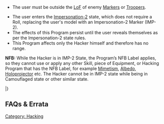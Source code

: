 {{section-hacking}}


{{n4only}}
{{n4list}}
{{skillbox |red| CYBERMASK | ENTIRE ORDER }}
{{skill-label | NFB, No Roll. }}
{{requirements}}
* The user must be outside the [[LoF]] of enemy [[Markers]] or [[Troopers]].
{{effects}}
* The user enters the [[Impersonation-2]] state, which does not require a Roll, replacing the user's model with an Impersonation-2 Marker (IMP-2).
* The effects of this Program persist until the user reveals themselves as per the Impersonation-2 state rules.
* This Program affects only the Hacker himself and therefore has no range.


{{remember-start}}
'''NFB:'''
{{update | PDF 2.1, July 2023}}
{{erratahighlight}}While the Hacker is in IMP-2 State, the Program’s NFB Label applies, so they cannot use or apply any other Skill, piece of Equipment, or Hacking Program that has the NFB Label, for example [[Mimetism]], [[Albedo]], [[Holoprojector]] etc.{{erratahighlight-end}}
{{update-end}}
{{original}}
{{originalhighlight}}The Hacker cannot be in IMP-2 state while being in Camouflaged state or other similar state.{{originalhighlight-end}}
{{original-end}}
{{remember-end}}


{{n4-hacking-header}}
{{hackingrow | [[Cybermask]] | -- | -- | -- | -- | -- | Entire Order | Replace user with [[IMP-2]] Marker.}}
|}


== FAQs & Errata ==

{{faqbox |
type = faq |
title = N4 FAQ |
version = 1.1.1, Dec 2021 |
q = Q: Can a Hacker in IMP-2 State (via Cybermask) use the Surprise Attack Special Skill if they don't have Surprise Attack listed on their Unit Profile? |
a = A: No. If the Trooper doesn't have the Surprise Attack Special Skill, the Trooper cannot use it. |
related = [[Cybermask]], [[Impersonation State]], [[Surprise Attack]] }}

{{n4end}}




[[Category: Hacking]]